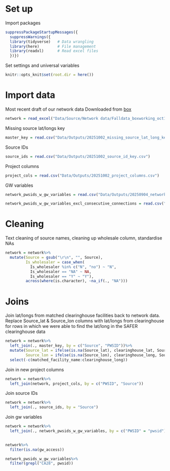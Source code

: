 
# Set up

Import packages
```r
suppressPackageStartupMessages({
  suppressWarnings({
  library(tidyverse)   # Data wrangling
  library(here)        # File management
  library(readxl)      # Read excel files
  })})
```

Set settings and universal variables
```r
knitr::opts_knit$set(root.dir = here())
```

# Import data

Most recent draft of our network data
Downloaded from [box](https://berkeley.app.box.com/file/1987973103781?s=iy2wly7ej2heud3xzu2olsaj7qr0r5qd)
```r
network = read_excel("Data/Source/Network data/Falldata_boxworking_oct1.xlsx")
```

Missing source lat/longs key
```r
master_key = read.csv("Data/Outputs/20251002_missing_source_lat_long_key.csv")
```

Source IDs
```r
source_ids = read.csv("Data/Outputs/20251002_source_id_key.csv")
```

Project columns
```r
project_cols = read.csv("Data/Outputs/20251002_project_columns.csv")
```

GW variables
```r
network_pwsids_w_gw_variables = read.csv("Data/Outputs/20250904_network_pwsids_w_gw_variables.csv")

network_pwsids_w_gw_variables_excl_consecutive_connections = read.csv("Data/Outputs/20250904_network_pwsids_w_gw_variables_excl_consecutive_connections.csv")
```



# Cleaning

Text cleaning of source names, cleaning up wholesale column, standardise NAs
```r
network = network%>%
  mutate(Source = gsub("\r\n", "", Source),
         Is_wholesaler = case_when(
           Is_wholesaler %in% c("N", "no") ~ "N",
           Is_wholesaler == "NA" ~ NA,
           Is_wholesaler == "Y" ~ "Y"),
         across(where(is.character), ~na_if(., "NA")))
```

# Joins

Join lat/longs from matched clearinghouse facilities back to network data.
Replace Source_lat & Source_lon columns with lat/longs from clearinghouse for rows in which we were able to find the lat/long in the SAFER clearinghouse data
```r
network = network%>%
  left_join(., master_key, by = c("Source", "PWSID"))%>%
  mutate(Source_lat = ifelse(is.na(Source_lat), clearinghouse_lat, Source_lat),
         Source_lon = ifelse(is.na(Source_lon), clearinghouse_long, Source_lon))%>%
  select(-c(matched_facility_name:clearinghouse_long))
```

Join in new project columns
```r
network = network%>%
  left_join(network, project_cols, by = c("PWSID", "Source"))
```

Join source IDs
```r
network = network%>%
  left_join(., source_ids, by = "Source")
```

Join gw variables
```r
network = network%>%
  left_join(., network_pwsids_w_gw_variables, by = c("PWSID" = "pwsid"))
  

network%>%
  filter(is.na(gw_access))
```

```r
network_pwsids_w_gw_variables%>%
  filter(grepl("CA28", pwsid))
```



